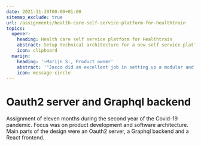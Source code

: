```yaml
---
date: 2021-11-30T00:00+01:00
sitemap_exclude: true
url: /assignments/health-care-self-service-platform-for-healthtrain
topics:
  opener:
    heading: Health care self service platform for Healthtrain
    abstract: Setup technical architecture for a new self service platform.
    icon: clipboard
  marijn:
    heading: '―Marijn S., Product owner'
    abstract: '"Jacco did an excellent job in setting up a modular and future proof architecture for our new self service health care platform."'
    icon: message-circle
---
```

# Oauth2 server and Graphql backend

Assignment of eleven months during the second year of the Covid-19 pandemic.
Focus was on product development and software architecture. Main parts of the
design were an Oauth2 server, a Graphql backend and a React frontend.

